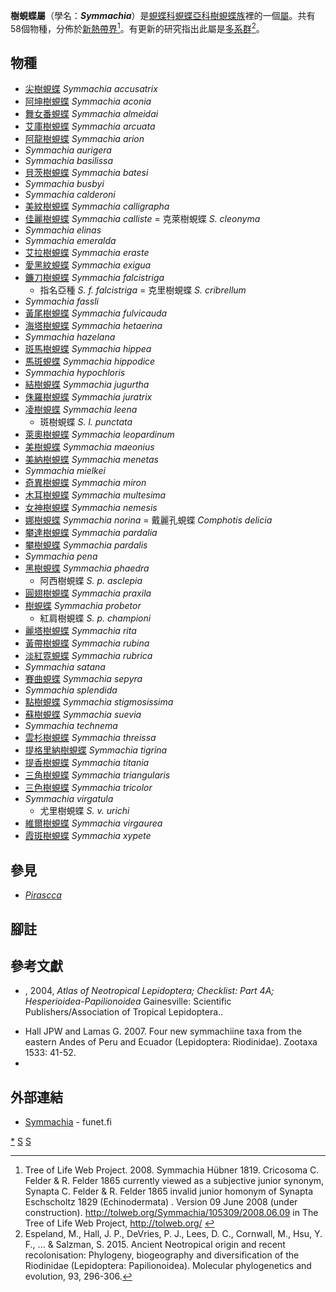 {{NoteTA
|G1=Butterfly
}}
{{Automatic Taxobox
| taxon = Symmachia
| authority = Hübner, [1819]
| image = Illustrations of new species of exotic butterflies Limnas &c.jpg
| image_caption = [[阿坤樹蜆蝶|阿坤樹蜆蝶]] (左上)<br />''Symmachia aconia''
| type_species = [[樹蜆蝶|樹蜆蝶]]<br />''Symmachia probetrix''
| type_species_authority = Hewitson, 1870
| subdivision_ranks = 物種
| subdivision = 共58種，詳閱正文。
| synonyms =
* ''Cricosoma'' <small>C. & R. Felder, [1865]</small>
* ''Synapta'' <small>C. & R. Felder, 1865</small>
}}

'''樹蜆蝶屬'''（學名：'''''Symmachia'''''）是[[蜆蝶科|蜆蝶科]][[蜆蝶亞科|蜆蝶亞科]][[樹蜆蝶族|樹蜆蝶族]]裡的一個[[屬|屬]]。共有58個物種，分佈於[[新熱帶界|新熱帶界]]<ref>Tree of Life Web Project. 2008. Symmachia Hübner 1819. Cricosoma C. Felder & R. Felder 1865 currently viewed as a subjective junior synonym, Synapta C. Felder & R. Felder 1865 invalid junior homonym of Synapta Eschscholtz 1829 (Echinodermata) . Version 09 June 2008 (under construction). http://tolweb.org/Symmachia/105309/2008.06.09 {{Wayback|url=http://tolweb.org/Symmachia/105309/2008.06.09 |date=20161024085205 }} in The Tree of Life Web Project, http://tolweb.org/ {{Wayback|url=http://tolweb.org/ |date=20110515100516 }} {{en}}</ref>。有更新的研究指出此屬是[[多系群|多系群]]<ref name=e2015>Espeland, M., Hall, J. P., DeVries, P. J., Lees, D. C., Cornwall, M., Hsu, Y. F., ... & Salzman, S. 2015. Ancient Neotropical origin and recent recolonisation: Phylogeny, biogeography and diversification of the Riodinidae (Lepidoptera: Papilionoidea). Molecular phylogenetics and evolution, 93, 296-306.</ref>。

== 物種 ==
* [[尖樹蜆蝶|尖樹蜆蝶]] ''Symmachia accusatrix''
* [[阿坤樹蜆蝶|阿坤樹蜆蝶]] ''Symmachia aconia''
* [[舞女番蜆蝶|舞女番蜆蝶]] ''Symmachia almeidai''
* [[艾庫樹蜆蝶|艾庫樹蜆蝶]] ''Symmachia arcuata''
* [[阿龍樹蜆蝶|阿龍樹蜆蝶]] ''Symmachia arion''
* ''Symmachia aurigera''
* ''Symmachia basilissa''
* [[貝茨樹蜆蝶|貝茨樹蜆蝶]] ''Symmachia batesi''
* ''Symmachia busbyi''
* ''Symmachia calderoni''
* [[美紋樹蜆蝶|美紋樹蜆蝶]] ''Symmachia calligrapha''
* [[佳麗樹蜆蝶|佳麗樹蜆蝶]] ''Symmachia calliste'' = 克萊樹蜆蝶 ''S. cleonyma''
* ''Symmachia elinas''
* ''Symmachia emeralda''
* [[艾拉樹蜆蝶|艾拉樹蜆蝶]] ''Symmachia eraste''
* [[愛黑紋蜆蝶|愛黑紋蜆蝶]] ''Symmachia exigua''
* [[鐮刀樹蜆蝶|鐮刀樹蜆蝶]] ''Symmachia falcistriga''
** 指名亞種 ''S. f. falcistriga'' = 克里樹蜆蝶 ''S. cribrellum''
* ''Symmachia fassli''
* [[黃尾樹蜆蝶|黃尾樹蜆蝶]] ''Symmachia fulvicauda''
* [[海塔樹蜆蝶|海塔樹蜆蝶]] ''Symmachia hetaerina''
* ''Symmachia hazelana''
* [[斑馬樹蜆蝶|斑馬樹蜆蝶]] ''Symmachia hippea''
* [[馬斑蜆蝶|馬斑蜆蝶]] ''Symmachia hippodice''
* ''Symmachia hypochloris''
* [[結樹蜆蝶|結樹蜆蝶]] ''Symmachia jugurtha''
* [[侏羅樹蜆蝶|侏羅樹蜆蝶]] ''Symmachia juratrix''
* [[凌樹蜆蝶|凌樹蜆蝶]] ''Symmachia leena''
** 斑樹蜆蝶 ''S. l. punctata''
* [[萊奧樹蜆蝶|萊奧樹蜆蝶]] ''Symmachia leopardinum''
* [[美樹蜆蝶|美樹蜆蝶]] ''Symmachia maeonius''
* [[美納樹蜆蝶|美納樹蜆蝶]] ''Symmachia menetas''
* ''Symmachia mielkei''
* [[奇異樹蜆蝶|奇異樹蜆蝶]] ''Symmachia miron''
* [[木耳樹蜆蝶|木耳樹蜆蝶]] ''Symmachia multesima''
* [[女神樹蜆蝶|女神樹蜆蝶]] ''Symmachia nemesis''
* [[娜樹蜆蝶|娜樹蜆蝶]] ''Symmachia norina'' = 戴麗孔蜆蝶 ''Comphotis delicia''
* [[攀達樹蜆蝶|攀達樹蜆蝶]] ''Symmachia pardalia''
* [[攀樹蜆蝶|攀樹蜆蝶]] ''Symmachia pardalis''
* ''Symmachia pena''
* [[黑樹蜆蝶|黑樹蜆蝶]] ''Symmachia phaedra''
** 阿西樹蜆蝶 ''S. p. asclepia''
* [[圓翅樹蜆蝶|圓翅樹蜆蝶]] ''Symmachia praxila''
* [[樹蜆蝶|樹蜆蝶]] ''Symmachia probetor''
** 紅肩樹蜆蝶 ''S. p. championi''
* [[麗塔樹蜆蝶|麗塔樹蜆蝶]] ''Symmachia rita''
* [[黃帶樹蜆蝶|黃帶樹蜆蝶]] ''Symmachia rubina''
* [[淡紅霓蜆蝶|淡紅霓蜆蝶]] ''Symmachia rubrica''
* ''Symmachia satana''
* [[賽曲蜆蝶|賽曲蜆蝶]] ''Symmachia sepyra''
* ''Symmachia splendida''
* [[點樹蜆蝶|點樹蜆蝶]] ''Symmachia stigmosissima''
* [[蘇樹蜆蝶|蘇樹蜆蝶]] ''Symmachia suevia''
* ''Symmachia technema''
* [[雲杉樹蜆蝶|雲杉樹蜆蝶]] ''Symmachia threissa''
* [[提格里納樹蜆蝶|提格里納樹蜆蝶]] ''Symmachia tigrina''
* [[提香樹蜆蝶|提香樹蜆蝶]] ''Symmachia titania''
* [[三角樹蜆蝶|三角樹蜆蝶]] ''Symmachia triangularis''
* [[三色樹蜆蝶|三色樹蜆蝶]] ''Symmachia tricolor''
* ''Symmachia virgatula''
** 尤里樹蜆蝶 ''S. v. urichi''
* [[維爾樹蜆蝶|維爾樹蜆蝶]] ''Symmachia virgaurea''
* [[霞斑樹蜆蝶|霞斑樹蜆蝶]] ''Symmachia xypete''

== 參見 ==
* ''[[Pirascca|Pirascca]]''

== 腳註 ==
{{reflist}}

== 參考文獻 ==
{{Commons category|Symmachia}}
* {{aut|Lamas, G.}}, 2004, ''Atlas of Neotropical Lepidoptera; Checklist: Part 4A; Hesperioidea-Papilionoidea'' Gainesville: Scientific Publishers/Association of Tropical Lepidoptera..
* Hall JPW and Lamas G. 2007. Four new symmachiine taxa from the eastern Andes of Peru and Ecuador (Lepidoptera: Riodinidae). Zootaxa 1533: 41-52.
* {{Cite book | author = 寿建新, 周尧, 李宇飞 | title = 世界蝴蝶分類名錄 | location = 中國 | publisher = 陝西科學技術出版社 | date = 2006-04-01 | ISBN = 9787536936768}}

== 外部連結 ==
* [http://ftp.funet.fi/pub/sci/bio/life/insecta/lepidoptera/ditrysia/papilionoidea/riodinidae/symmachia/ Symmachia] - funet.fi

{{蜆蝶亞科}}
{{Taxonbar}}
[[Category:樹蜆蝶屬|*]]
[[Category:樹蜆蝶族|S]]
[[Category:_1819年描述的分类群|S]]